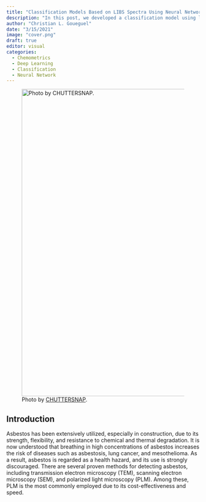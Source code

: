```yaml
---
title: "Classification Models Based on LIBS Spectra Using Neural Network"
description: "In this post, we developed a classification model using laser-induced breakdown spectroscopy (LIBS) combined with neural networks for identifying asbestos in cement samples."
author: "Christian L. Goueguel"
date: "3/15/2021"
image: "cover.png"
draft: true
editor: visual
categories:
  - Chemometrics
  - Deep Learning
  - Classification
  - Neural Network
---
```


::: justified
![Photo by [CHUTTERSNAP](https://unsplash.com/photos/green-and-white-mixer-truck-at-the-construction-site-PF1daJne7lA?utm_content=creditShareLink&utm_medium=referral&utm_source=unsplash).](cover.png){fig-align="center" width="800"}

## Introduction

Asbestos has been extensively utilized, especially in construction, due to its strength, flexibility, and resistance to chemical and thermal degradation. It is now understood that breathing in high concentrations of asbestos increases the risk of diseases such as asbestosis, lung cancer, and mesothelioma. As a result, asbestos is regarded as a health hazard, and its use is strongly discouraged. There are several proven methods for detecting asbestos, including transmission electron microscopy (TEM), scanning electron microscopy (SEM), and polarized light microscopy (PLM). Among these, PLM is the most commonly employed due to its cost-effectiveness and speed.
:::
